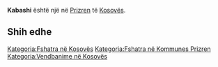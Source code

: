 {{Fshat në 
 | Emri                = Kabashi
 | EmriAlt                = 
 | NAME_SHORT_FORM=      
 | NAME_GENERIC=      
 | NAME_SORT_NAME_RO=      KABASHI
 | FULL_NAME_RO = Kabashi
 | FULL_NAME_ND_RO=Kabashi
 | SORT_NAME_RG=KABASHI
 | FULL_NAME_RG=Kabashi
 | FULL_NAME_ND_RG=Kabashi
 | SRP_NAME_SHORT_FORM=      
 | SRP_NAME_GENERIC=      
 | SRP_NAME_SORT_NAME_RO=      
 | SRP_FULL_NAME_RO = 
 | SRP_FULL_NAME_ND_RO=
 | SRP_SORT_NAME_RG=
 | SRP_FULL_NAME_RG=
 | SRP_FULL_NAME_ND_RG=
 | Emri (Rasa dhanore) = 
 | Figura              = 
 | Shteti              = Kosovo
 | Komuna              = Prizren
 | Kodi postar         = 
 | Sipërfaqja          = 

 | Popullsia           = 

 | Regj. i popullsisë  = 
 | Dend. e popullsisë  = 
 | Faqja zyrtare       = 
 <!--- Koordinatat ----> 
 | Gjerësia            = 42.25
 | Gjatësia            = 20.833333
 | Lartësia            = 
}}
'''Kabashi''' është një [[]] në [[Prizren]] të [[Kosovës]].

<!-- == Gjeografia == -->
<!-- == Historia == -->
<!-- == Demografia == -->
== Shih edhe ==
{{Komuna Prizren}}
{{Kosovo-Administrata-Cung}}

[[Kategoria:Fshatra në Kosovës]]
[[Kategoria:Fshatra në Kommunes Prizren]]
[[Kategoria:Vendbanime në Kosovës]]